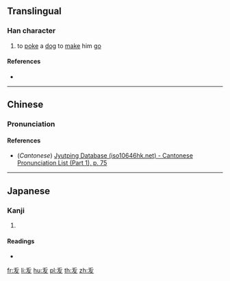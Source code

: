 {{character info/new}}
==Translingual==

===Han character===
{{Han char|rn=29|rad=又|as=03|sn=5|four=|canj=HKE,XHKE|ids=⿱丿友}}

# to [[poke]] a [[dog]] to [[make]] him [[go]]

====References====
* {{Han ref|kx=0165.250|dkj=03132|dj=0376.060|hdz=10393.150|uh=53D0|ud=21456}}

----

==Chinese==
{{zh-forms}}

===Pronunciation===
{{zh-pron
|m=bá
|c=bat6
|mc=
|oc=
|ma=
|cat=v
}}

====References====
* (''Cantonese'') [http://www.iso10646hk.net/jp/document/download.jsp Jyutping Database (iso10646hk.net) - Cantonese Pronunciation List (Part 1), p. 75]

----

==Japanese==

===Kanji===
{{ja-kanji|grade=|rs=又03}}

# {{defn|lang=ja|sort=又03}}

====Readings====
* {{ja-readings|on=[[はつ]] (hatsu)|kun=}}

[[fr:叐]]
[[li:叐]]
[[hu:叐]]
[[pl:叐]]
[[th:叐]]
[[zh:叐]]